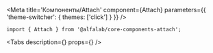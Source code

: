 


<Meta
    title='Компоненты/Attach'
    component={Attach}
    parameters={{ 'theme-switcher': { themes: ['click'] } }}
/>


<!-- Canvas -->

<Story name='Attach'>
    <Attach
        size={select('size', ['xs', 's', 'm', 'l'], 's')}
        buttonContent={text('buttonContent', undefined)}
        disabled={boolean('disabled', false)}
        maxFilenameLength={number('maxFilenameLength', undefined)}
        multiple={boolean('multiple', false)}
        noFileText={text('noFileText', undefined)}
        progressBarPercent={number('progressBarPercent', undefined)}
    />
</Story>


<!-- Docs -->

<ComponentHeader
    name='Attach'
    version={version}
    package='@alfalab/core-components-attach'
    stage={2}
/>

```tsx
import { Attach } from '@alfalab/core-components-attach';
```


<Tabs
    description={<Description />}
    props={<Props of={Attach} />}
/>

